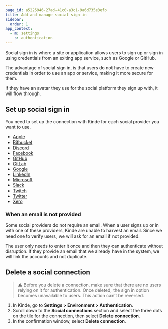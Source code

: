 ```yaml
---
page_id: a5225946-27ad-41c0-a3c1-9a6d735e3efb
title: Add and manage social sign in
sidebar:
  order: 1
app_context:
  - m: settings
    s: authentication
---
```


Social sign in is where a site or application allows users to sign up or sign in using credentials from an exiting app service, such as Google or GitHub.

The advantage of social sign in, is that users do not have to create new credentials in order to use an app or service, making it more secure for them.

If they have an avatar they use for the social platform they sign up with, it will flow through.

## **Set up social sign in**

You need to set up the connection with Kinde for each social provider you want to use.

- [Apple](/authenticate/social-sign-in/apple/)
- [Bitbucket](/authenticate/social-sign-in/bitbucket-sso/)
- [Discord](/authenticate/social-sign-in/discord/)
- [Facebook](/authenticate/social-sign-in/facebook/)
- [GitHub](/authenticate/social-sign-in/github/)
- [GitLab](/authenticate/social-sign-in/gitlab/)
- [Google](/authenticate/social-sign-in/google/)
- [LinkedIn](/authenticate/social-sign-in/linkedin/)
- [Microsoft](/authenticate/social-sign-in/microsoft-sso/)
- [Slack](/authenticate/social-sign-in/slack/)
- [Twitch](/authenticate/social-sign-in/twitch/)
- [Twitter](/authenticate/social-sign-in/twitter/)
- [Xero](/authenticate/social-sign-in/xero-sso/)

### When an email is not provided

Some social providers do not require an email. When a user signs up or in with one of these providers, Kinde are unable to harvest an email. Since we need one to verify users, we will ask for an email if not provided.

The user only needs to enter it once and then they can authenticate without disruption. If they provide an email that we already have in the system, we will link the accounts and not duplicate.

## Delete a social connection

> ⚠️ Before you delete a connection, make sure that there are no users relying on it for authentication. Once deleted, the sign in option becomes unavailable to users. This action can’t be reversed.

1. In Kinde, go to **Settings > Environment > Authentication**.
2. Scroll down to the **Social connections** section and select the three dots on the tile for the connection, then select **Delete connection**.
3. In the confirmation window, select **Delete connection**.
